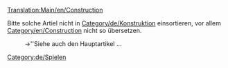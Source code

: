 [[Translation:Main/en/Construction]]{{en/-}}

{{en/Bilingual box| de
| Artikel, die sich damit beschäftigen, wie man etwas baut, sind hier aufgelistet.
| Articles dealing with how to construct things are listed here.}}
Bitte solche Artiel nicht in [[Category/de/Konstruktion]] einsortieren, vor allem [[Category/en/Construction]] nicht so übersetzen.
:→''Siehe auch den Hauptartikel {{User:Pystro/Template:Link Translation|Construction|De|'''Bauen'''|Bauen|Konstruktion}}...

[[Category:de/Spielen]]